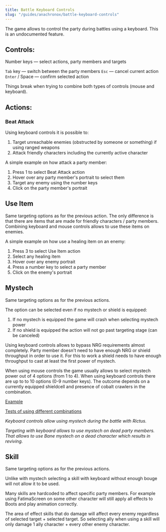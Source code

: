 ```yaml
---
title: Battle Keyboard Controls
slug: "/guides/anachronox/battle-keyboard-controls"
---
```


The game allows to control the party during battles using a keyboard. This is an undocumented feature. 

## Controls:

Number keys — select actions, party members and targets

```Tab``` key — switch between the party members
```Esc``` — cancel current action
```Enter``` / Space — confirm selected action

Things break when trying to combine both types of controls (mouse and keyboard).

## Actions:

### Beat Attack

Using keyboard controls it is possible to:

1. Target unreachable enemies (obstructed by someone or something) if using ranged weapons
2. Attack friendly characters including the currently active character


A simple example on how attack a party member:

1. Press 1 to select Beat Attack action
2. Hover over any party member's portrait to select them
3. Target any enemy using the number keys
4. Click on the party member's portrait

## Use Item

Same targeting options as for the previous action. The only difference is that there are items that are made for friendly characters / party members. Combining keyboard and mouse controls allows to use these items on enemies.

A simple example on how use a healing item on an enemy:

1. Press 3 to select Use Item action
2. Select any healing item
3. Hover over any enemy portrait
4. Press a number key to select a party member
5. Click on the enemy's portrait

## Mystech

Same targeting options as for the previous actions.

The option can be selected even if no mystech or shield is equipped:

1. If no mystech is equipped the game will crash when selecting mystech power
2. If no shield is equipped the action will not go past targeting stage (can be canceled)

Using keyboard controls allows to bypass NRG requirements almost completely. Party member doesn't need to have enough NRG or shield throughput in order to use it. For this to work a shield needs to have enough throughput to cast at least the first power of mystech.

When using mouse controls the game usually allows to select mystech power out of 4 options (from 1 to 4). When using keyboard controls there are up to to 10 options (0-9 number keys). The outcome depends on a currently equipped shieldcell and presence of cobalt crawlers in the combination.

[Example](https://www.youtube.com/watch?v=ya4QGP8pTsM)

[Tests of using different combinations](https://www.speedrun.com/anachronox/guide/5w53s)

*Keyboard controls allow using mystech during the battle with Rictus.*

*Targeting with keyboard allows to use mystech on dead party members. That allows to use Bane mystech on a dead character which results in reviving.*

## Skill
Same targeting options as for the previous actions.

Unlike with mystech selecting a skill with keyboard without enough bouge will not allow it to be used.

Many skills are hardcoded to affect specific party members. For example using FatimaScreen on some other character will still apply all effects to Boots and play animation correctly.

The area of effect skills that do damage will affect every enemy regardless of selected target + selected target. So selecting ally when using a skill will only damage 1 ally character + every other enemy character.